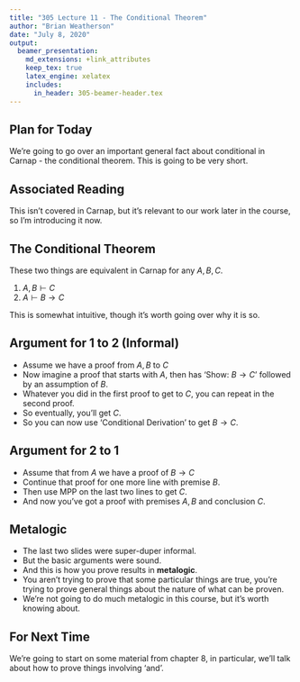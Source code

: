 ```yaml
---
title: "305 Lecture 11 - The Conditional Theorem"
author: "Brian Weatherson"
date: "July 8, 2020"
output: 
  beamer_presentation:
    md_extensions: +link_attributes
    keep_tex: true
    latex_engine: xelatex
    includes:
      in_header: 305-beamer-header.tex
---
```


## Plan for Today

We're going to go over an important general fact about conditional in Carnap - the conditional theorem. This is going to be very short.

## Associated Reading

This isn't covered in Carnap, but it's relevant to our work later in the course, so I'm introducing it now.

## The Conditional Theorem

These two things are equivalent in Carnap for any $A, B, C$.

1. $A, B \vdash C$
2. $A \vdash B \rightarrow C$

This is somewhat intuitive, though it's worth going over why it is so.

## Argument for 1 to 2 (Informal)

- Assume we have a proof from $A, B$ to $C$
- Now imagine a proof that starts with $A$, then has 'Show: $B \rightarrow C$' followed by an assumption of $B$.
- Whatever you did in the first proof to get to $C$, you can repeat in the second proof.
- So eventually, you'll get $C$.
- So you can now use 'Conditional Derivation' to get $B \rightarrow C$.

## Argument for 2 to 1

- Assume that from $A$ we have a proof of $B \rightarrow C$
- Continue that proof for one more line with premise $B$.
- Then use MPP on the last two lines to get $C$.
- And now you've got a proof with premises $A, B$ and conclusion $C$.

## Metalogic

- The last two slides were super-duper informal.
- But the basic arguments were sound.
- And this is how you prove results in **metalogic**.
- You aren't trying to prove that some particular things are true, you're trying to prove general things about the nature of what can be proven.
- We're not going to do much metalogic in this course, but it's worth knowing about.

## For Next Time

We're going to start on some material from chapter 8, in particular, we'll talk about how to prove things involving 'and'.
